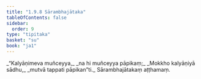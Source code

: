 ```yaml
---
title: "1.9.8 Sārambhajātaka"
tableOfContents: false
sidebar:
  order: 9
type: "tipitaka"
basket: "su"
book: "ja1"
---
```



<DynamicBreadcrumb />

<Division number="88" book="ja1">

<Paragraph number="194" type="verses" book="ja1">
_“Kalyāṇimeva muñceyya,_  
_na hi muñceyya pāpikaṃ;_  
_Mokkho kalyāṇiyā sādhu,_  
_mutvā tappati pāpikan”ti._  


</Paragraph>
</Division>

<Paragraph number="195" type="center" book="ja1">
Sārambhajātakaṃ aṭṭhamaṃ.
</Paragraph>